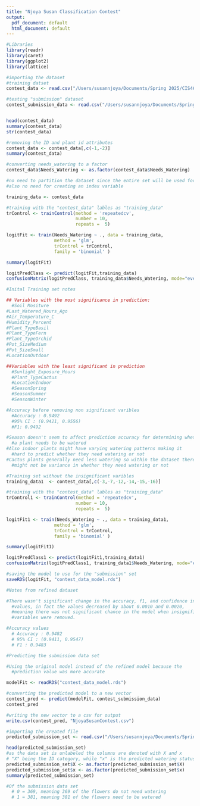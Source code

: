 ```yaml
---
title: "Njoya Susan Classification Contest"
output:
  pdf_document: default
  html_document: default
---
```

```r
#Libraries 
library(readr)
library(caret)
library(ggplot2)
library(lattice)
```


```r
#importing the dataset
#training datset
contest_data <- read.csv("/Users/susannjoya/Documents/Spring 2025/CIS468 - Data Mining/plant_watering_data_for_model_creation.csv", stringsAsFactors = TRUE)

#testing "submission" dataset 
contest_submission_data <- read.csv("/Users/susannjoya/Documents/Spring 2025/CIS468 - Data Mining/plant_watering_data_for_submission.csv", stringsAsFactors = TRUE)


head(contest_data)
summary(contest_data)
str(contest_data)

#removing the ID and plant id attributes
contest_data <- contest_data[,c(-1,-2)]
summary(contest_data)

#converting needs_watering to a factor 
contest_data$Needs_Watering <- as.factor(contest_data$Needs_Watering)

```


```r
#no need to partition the dataset since the entire set will be used for training
#also no need for creating an index variable 

training_data <- contest_data

#training with the "contest_data" lables as "training_data" 
trControl <- trainControl(method = 'repeatedcv',
                          number = 10,
                          repeats =  5)

logitFit <- train(Needs_Watering ~ ., data = training_data, 
                  method = 'glm',
                  trControl = trControl,
                  family = 'binomial' )

summary(logitFit)

logitPredClass <- predict(logitFit,training_data)
confusionMatrix(logitPredClass, training_data$Needs_Watering, mode="everything")
```

```r
#Inital Training set notes 

## Variables with the most significance in prediction:
  #Soil_Mositure
#Last_Watered_Hours_Ago   
#Air_Temperature_C       
#Humidity_Percent        
#Plant_TypeBasil         
#Plant_TypeFern           
#Plant_TypeOrchid         
#Pot_SizeMedium           
#Pot_SizeSmall            
#LocationOutdoor          

##Variables with the least significant in prediction
  #Sunlight_Exposure_Hours
  #Plant_TypeCactus 
  #LocationIndoor
  #SeasonSpring          
  #SeasonSummer
  #SeasonWinter

#Accuracy before removing non significant varibles 
  #Accuracy : 0.9492          
  #95% CI : (0.9421, 0.9556)
  #F1: 0.9492  

#Season doesn't seem to affect prediction accuracy for determining whether
  #a plant needs to be watered
#Also indoor plants might have varying watering patterns making it 
  #hard to predict whether they need watering or not
#Cactus plants generally need less watering so within the dataset there
  #might not be variance in whether they need watering or not
```

```r
#Training set without the insignificant varibles 
training_data1  <- contest_data[,c(-3,-7,-12,-14,-15,-16)]

#training with the "contest_data" lables as "training_data" 
trControl1 <- trainControl(method = 'repeatedcv',
                          number = 10,
                          repeats =  5)

logitFit1 <- train(Needs_Watering ~ ., data = training_data1, 
                  method = 'glm',
                  trControl = trControl,
                  family = 'binomial' )

summary(logitFit1)

logitPredClass1 <- predict(logitFit1,training_data1)
confusionMatrix(logitPredClass1, training_data1$Needs_Watering, mode="everything")

#saving the model to use for the "submission" set
saveRDS(logitFit, "contest_data_model.rds")

```


```r
#Notes from refined dataset

#There wasn't significant change in the accuracy, f1, and confidence interval 
  #values, in fact the values decreased by about 0.0010 and 0.0020,
  #meaning there was not significant chance in the model when insignificant 
  #variables were removed. 

#Accuracy values 
  # Accuracy : 0.9482          
  # 95% CI : (0.9411, 0.9547)
  # F1 : 0.9483          

```

```r
#Predicting the submission data set 

#Using the original model instead of the refined model because the
  #prediction value was more accurate

modelFit <- readRDS("contest_data_model.rds")

#converting the predicted model to a new vector
contest_pred <- predict(modelFit, contest_submission_data)
contest_pred

```


```r

#writing the new vector to a csv for output
write.csv(contest_pred, "NjoyaSusanContest.csv")

#importing the created file
predicted_submission_set <- read.csv("/Users/susannjoya/Documents/Spring 2025/CIS468 - Data Mining/NjoyaSusanContest.csv", stringsAsFactors = TRUE)

head(predicted_submission_set)
#as the data set is unlabeled the columns are denoted with X and x
# "X" being the ID category, while "x" is the predicted watering status
predicted_submission_set$X <- as.factor(predicted_submission_set$X)
predicted_submission_set$x <- as.factor(predicted_submission_set$x)
summary(predicted_submission_set)

#Of the submission data set 
  # 0 = 369, meaning 369 of the flowers do not need watering 
  # 1 = 381, meaning 381 of the flowers need to be watered 
```


